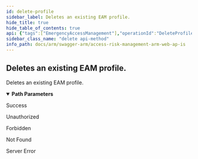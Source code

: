 ```yaml
---
id: delete-profile
sidebar_label: Deletes an existing EAM profile.
hide_title: true
hide_table_of_contents: true
api: {"tags":["EmergencyAccessManagement"],"operationId":"DeleteProfile","parameters":[{"name":"profileId","in":"path","required":true,"schema":{"type":"string","format":"uuid"}}],"responses":{"200":{"description":"Success"},"401":{"description":"Unauthorized"},"403":{"description":"Forbidden"},"404":{"description":"Not Found"},"500":{"description":"Server Error"}},"description":"Deletes an existing EAM profile.","method":"delete","path":"/api/eam/profile/{profileId}","info":{"version":"v1","title":"Access Risk Management ARM Web APIs"},"postman":{"name":"Deletes an existing EAM profile.","description":{"type":"text/plain"},"url":{"path":["api","eam","profile",":profileId"],"host":["{{baseUrl}}"],"query":[],"variable":[{"disabled":false,"description":{"content":"(Required) ","type":"text/plain"},"type":"any","value":"","key":"profileId"}]},"method":"DELETE"}}
sidebar_class_name: "delete api-method"
info_path: docs/arm/swagger-arm/access-risk-management-arm-web-ap-is
---
```



## Deletes an existing EAM profile.



Deletes an existing EAM profile.

<details style={{"marginBottom":"1rem"}} data-collapsed={false} open={true}><summary style={{}}><strong>Path Parameters</strong></summary><div><ul><ParamsItem className={"paramsItem"} param={{"name":"profileId","in":"path","required":true,"schema":{"type":"string","format":"uuid"}}}></ParamsItem></ul></div></details><div><ApiTabs><TabItem label={"200"} value={"200"}><div>

Success

</div><div></div></TabItem><TabItem label={"401"} value={"401"}><div>

Unauthorized

</div><div></div></TabItem><TabItem label={"403"} value={"403"}><div>

Forbidden

</div><div></div></TabItem><TabItem label={"404"} value={"404"}><div>

Not Found

</div><div></div></TabItem><TabItem label={"500"} value={"500"}><div>

Server Error

</div><div></div></TabItem></ApiTabs></div>
      